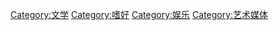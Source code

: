{{catmore}}
{{Commonscat|Comics}}

[[Category:文学|Category:文学]]
[[Category:嗜好|Category:嗜好]]
[[Category:娱乐|Category:娱乐]]
[[Category:艺术媒体|Category:艺术媒体]]
